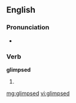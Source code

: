 ==English==
===Pronunciation===
*{{rhymes|ɪmpst}}

===Verb===
'''glimpsed'''

# {{past of|[[glimpse]]}}

[[mg:glimpsed]]
[[vi:glimpsed]]
